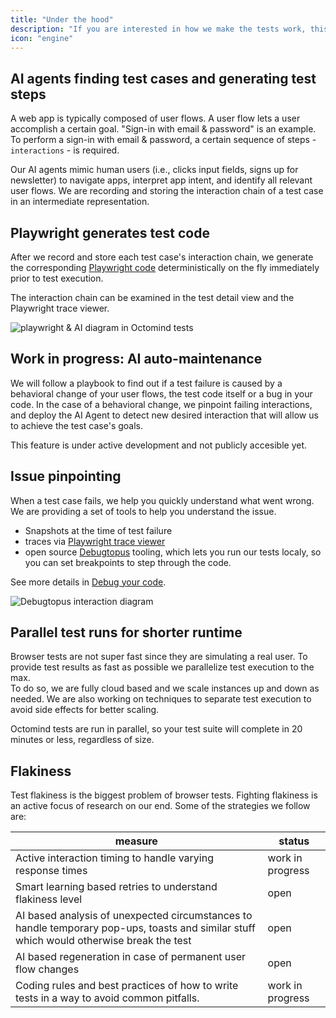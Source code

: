 ```yaml
---
title: "Under the hood"
description: "If you are interested in how we make the tests work, this is your place."
icon: "engine"
---
```


## AI agents finding test cases and generating test steps

A web app is typically composed of user flows. A user flow lets a user accomplish a certain goal. "Sign-in with email & password" is an example.
To perform a sign-in with email & password, a certain sequence of steps - `interactions` - is required.

Our AI agents mimic human users (i.e., clicks input fields, signs up for newsletter) to navigate apps, interpret app intent, and identify all relevant user flows. We are recording and storing the interaction chain of a test case in an intermediate representation.

## Playwright generates test code

After we record and store each test case's interaction chain, we generate the corresponding [Playwright code](https://playwright.dev/) deterministically on the fly immediately prior to test execution.

The interaction chain can be examined in the test detail view and the Playwright trace viewer.

<Frame caption="Use of AI agents and Playwright in Octomind end-to-end tests">
  <img
    src="/images/moreinfo/playwright-diagram.png"
    alt="playwright & AI diagram in Octomind tests"
  />
</Frame>

## Work in progress: AI auto-maintenance

We will follow a playbook to find out if a test failure is caused by a behavioral change of your user flows, the test code itself or a bug in your code. In the case of a behavioral change, we pinpoint failing interactions, and deploy the AI Agent to detect new desired interaction that will allow us to achieve the test case's goals.

This feature is under active development and not publicly accesible yet.

## Issue pinpointing

When a test case fails, we help you quickly understand what went wrong. We are providing a set of tools to help you understand the issue.

- Snapshots at the time of test failure
- traces via [Playwright trace viewer](https://playwright.dev/docs/trace-viewer)
- open source [Debugtopus](https://github.com/OctoMind-dev/debugtopus) tooling, which lets you run our tests localy, so you can set breakpoints to step through the code.

See more details in [Debug your code](/debugtopus).

<Frame caption="Debugtopus interaction diagram">
  <img
    src="/images/Debugtopus-interaction-diagram.png"
    alt="Debugtopus interaction diagram"
  />
</Frame>

## Parallel test runs for shorter runtime

Browser tests are not super fast since they are simulating a real user. To provide test results as fast as possible we parallelize test execution to the max.  
To do so, we are fully cloud based and we scale instances up and down as needed. We are also working on techniques to separate test execution to avoid side effects for better scaling.

Octomind tests are run in parallel, so your test suite will complete in 20 minutes or less, regardless of size.

## Flakiness

Test flakiness is the biggest problem of browser tests. Fighting flakiness is an active focus of research on our end. Some of the strategies we follow are:

| measure                                                                                                                                  | status           |
| ---------------------------------------------------------------------------------------------------------------------------------------- | ---------------- |
| Active interaction timing to handle varying response times                                                                               | work in progress |
| Smart learning based retries to understand flakiness level                                                                               | open             |
| AI based analysis of unexpected circumstances to handle temporary pop-ups, toasts and similar stuff which would otherwise break the test | open             |
| AI based regeneration in case of permanent user flow changes                                                                             | open             |
| Coding rules and best practices of how to write tests in a way to avoid common pitfalls.                                                 | work in progress |
